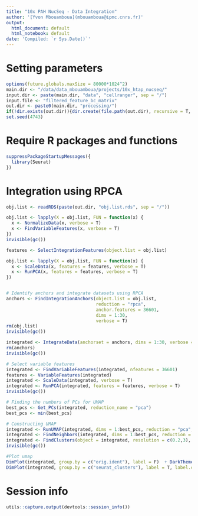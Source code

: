 ```yaml
---
title: "10x PAH NucSeq - Data Integration"
author: '[Yvon Mbouamboua](mbouamboua@ipmc.cnrs.fr)'
output:
  html_document: default
  html_notebook: default
date: 'Compiled: `r Sys.Date()`'
---
```


# Setting parameters

```r

options(future.globals.maxSize = 80000*1024^2)
main.dir <- "/data/data_mbouamboua/projects/10x_htap_nucseq/"
input.dir <- paste(main.dir, "data", "cellranger", sep = "/")
input.file <- "filtered_feature_bc_matrix"
out.dir <- paste0(main.dir, "processing/")
if(!dir.exists(out.dir)){dir.create(file.path(out.dir), recursive = T, showWarnings = F)}
set.seed(4743)

```

# Require R packages and functions

```r

suppressPackageStartupMessages({
  library(Seurat)
})

```


# Integration using RPCA

```r

obj.list <- readRDS(paste(out.dir, "obj.list.rds", sep = "/"))

obj.list <- lapply(X = obj.list, FUN = function(x) {
  x <- NormalizeData(x, verbose = T)
  x <- FindVariableFeatures(x, verbose = T)
})
invisible(gc())

features <- SelectIntegrationFeatures(object.list = obj.list)

obj.list <- lapply(X = obj.list, FUN = function(x) {
  x <- ScaleData(x, features = features, verbose = T)
  x <- RunPCA(x, features = features, verbose = T)
})


# Identify anchors and integrate datasets using RPCA
anchors <- FindIntegrationAnchors(object.list = obj.list, 
                                  reduction = "rpca", 
                                  anchor.features = 36601, 
                                  dims = 1:30, 
                                  verbose = T)
rm(obj.list)
invisible(gc())

integrated <- IntegrateData(anchorset = anchors, dims = 1:30, verbose = F)
rm(anchors)
invisible(gc())

# Select variable features
integrated <- FindVariableFeatures(integrated, nfeatures = 36601)
features <- VariableFeatures(integrated)
integrated <- ScaleData(integrated, verbose = T)
integrated <- RunPCA(integrated, features = features, verbose = T)
invisible(gc())

# Finding the numbers of PCs for UMAP
best_pcs <- Get_PCs(integrated, reduction_name = "pca")
best_pcs <- min(best_pcs)

# Constructing UMAP
integrated <- RunUMAP(integrated, dims = 1:best_pcs, reduction = "pca",verbose = T)
integrated <- FindNeighbors(integrated, dims = 1:best_pcs, reduction = "pca")
integrated <- FindClusters(object = integrated, resolution = c(0.2,3), graph.name = "integrated_snn")
invisible(gc())

#Plot umap
DimPlot(integrated, group.by = c("orig.ident"), label = F)  + DarkTheme()
DimPlot(integrated, group.by = c("seurat_clusters"), label = T, label.color = "white") + NoLegend() + DarkTheme()

```


# Session info

```r

utils::capture.output(devtools::session_info())

```
